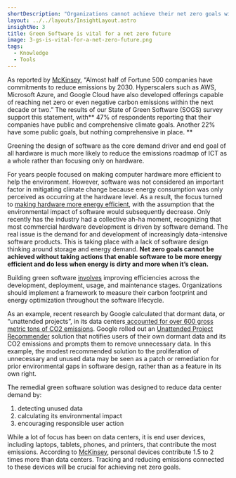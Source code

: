 ```yaml
---
shortDescription: "Organizations cannot achieve their net zero goals without taking actions that enable software to use clean energy efficiently."
layout: ../../layouts/InsightLayout.astro
insightNo: 3
title: Green Software is vital for a net zero future
image: 3-gs-is-vital-for-a-net-zero-future.png
tags:
  - Knowledge
  - Tools
---
```


As reported by [McKinsey](https://www.mckinsey.com/capabilities/mckinsey-digital/our-insights/tech-forward/making-software-and-data-architectures-more-sustainable), “Almost half of Fortune 500 companies have commitments to reduce emissions by 2030. Hyperscalers such as AWS, Microsoft Azure, and Google Cloud have also developed offerings capable of reaching net zero or even negative carbon emissions within the next decade or two.” The results of our State of Green Software (SOGS) survey support this statement, with** 47% of respondents reporting that their companies have public and comprehensive climate goals. Another 22% have some public goals, but nothing comprehensive in place. **

Greening the design of software as the core demand driver and end goal of all hardware is much more likely to reduce the emissions roadmap of ICT as a whole rather than focusing only on hardware.

For years people focused on making computer hardware more efficient to help the environment. However, software was not considered an important factor in mitigating climate change because energy consumption was only perceived as occurring at the hardware level. As a result, the focus turned to [making hardware more energy efficient](https://ieeexplore.ieee.org/document/8988834), with the assumption that the environmental impact of software would subsequently decrease. Only recently has the industry had a collective ah-ha moment, recognizing that most commercial hardware development is driven by software demand. The real issue is the demand for and development of increasingly data-intensive software products. This is taking place with a lack of software design thinking around storage and energy demand. **Net zero goals cannot be achieved without taking actions that enable software to be more energy efficient and do less when energy is dirty and more when it’s clean.**

Building green software [involves](https://www.tcs.com/what-we-do/research/white-paper/greening-software-net-zero-emissions-sustainability) improving efficiencies across the development, deployment, usage, and maintenance stages. Organizations should implement a framework to measure their carbon footprint and energy optimization throughout the software lifecycle.

As an example, recent research by Google calculated that dormant data, or “unattended projects”, in its data centers[ accounted for over 600 gross metric tons of CO2 emissions](https://cloud.google.com/blog/topics/sustainability/new-tools-to-measure-and-reduce-your-environmental-impact?utm_medium=podcast&utm_source=bcast&utm_campaign=environment-variables). Google rolled out an [Unattended Project Recommender](https://cloud.google.com/blog/products/identity-security/google-cloud-launches-unattended-project-recommender) solution that notifies users of their own dormant data and its CO2 emissions and prompts them to remove unnecessary data. In this example, the modest recommended solution to the proliferation of unnecessary and unused data may be seen as a patch or remediation for prior environmental gaps in software design, rather than as a feature in its own right.

The remedial green software solution was designed to reduce data center demand by:

1. detecting unused data
2. calculating its environmental impact
3. encouraging responsible user action

While a lot of focus has been on data centers, it is end user devices, including laptops, tablets, phones, and printers, that contribute the most emissions. According to [McKinsey](https://www.mckinsey.com/capabilities/mckinsey-digital/our-insights/the-green-it-revolution-a-blueprint-for-cios-to-combat-climate-change), personal devices contribute 1.5 to 2 times more than data centers. Tracking and reducing emissions connected to these devices will be crucial for achieving net zero goals.
